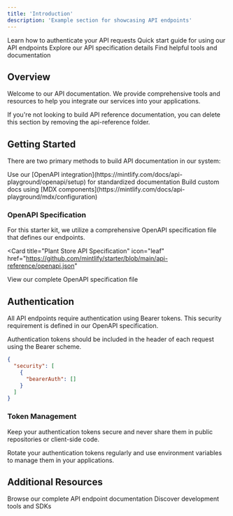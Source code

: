 ```yaml
---
title: 'Introduction'
description: 'Example section for showcasing API endpoints'
---
```


<CardGroup cols={2}>
  <Card title="Authentication" icon="lock" href="#authentication">
    Learn how to authenticate your API requests
  </Card>
  <Card title="Getting Started" icon="rocket" href="#getting-started">
    Quick start guide for using our API endpoints
  </Card>
  <Card title="OpenAPI Specification" icon="code" href="#openapi-specification">
    Explore our API specification details
  </Card>
  <Card title="Additional Resources" icon="book" href="#additional-resources">
    Find helpful tools and documentation
  </Card>
</CardGroup>

## Overview

Welcome to our API documentation. We provide comprehensive tools and resources to help you integrate our services into your applications.

<Note>
  If you're not looking to build API reference documentation, you can delete
  this section by removing the api-reference folder.
</Note>

## Getting Started

There are two primary methods to build API documentation in our system:

<CardGroup cols={2}>
  <Card title="OpenAPI Method" icon="file-code">
    Use our [OpenAPI integration](https://mintlify.com/docs/api-playground/openapi/setup) for standardized documentation
  </Card>
  <Card title="MDX Components" icon="react">
    Build custom docs using [MDX components](https://mintlify.com/docs/api-playground/mdx/configuration)
  </Card>
</CardGroup>

### OpenAPI Specification

For this starter kit, we utilize a comprehensive OpenAPI specification file that defines our endpoints.

<Card
  title="Plant Store API Specification"
  icon="leaf"
  href="https://github.com/mintlify/starter/blob/main/api-reference/openapi.json"
>
  View our complete OpenAPI specification file
</Card>

## Authentication

All API endpoints require authentication using Bearer tokens. This security requirement is defined in our OpenAPI specification.

<Info>
  Authentication tokens should be included in the header of each request using the Bearer scheme.
</Info>

```json Code Example
{
  "security": [
    {
      "bearerAuth": []
    }
  ]
}
```

### Token Management

Keep your authentication tokens secure and never share them in public repositories or client-side code.

<Tip>
  Rotate your authentication tokens regularly and use environment variables to manage them in your applications.
</Tip>

## Additional Resources

<CardGroup cols={2}>
  <Card title="API Reference" icon="book-open" href="/api-reference/endpoints">
    Browse our complete API endpoint documentation
  </Card>
  <Card title="SDKs & Tools" icon="wrench" href="/api-reference/sdks">
    Discover development tools and SDKs
  </Card>
</CardGroup>